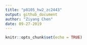 ```yaml
---
title: "p8105_hw2_zc2443"
output: github_document
author: "Ziyang Chen"
date: 09-27-2019
---
```


```r
knitr::opts_chunk$set(echo = TRUE)
```

